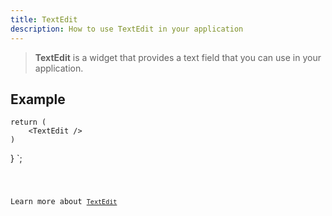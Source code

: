 ```yaml
---
title: TextEdit
description: How to use TextEdit in your application
---
```



> **TextEdit** is a widget that provides a text field that you can use in your application.

## Example


    return (
        <TextEdit />
    ) 
}
`;

<Code code={textEditExample} title='example_textEdit.tsx' lang='tsx' />

Learn more about [`TextEdit`](https://vixen-js.github.io/docs/build-application-vanilla/Basic-Widgets/QTextEdit)
